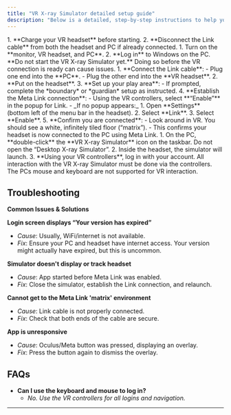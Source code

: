 ```yaml
---
title: "VR X-ray Simulator detailed setup guide"
description: "Below is a detailed, step-by-step instructions to help you set up and use the VR X-ray Simulator efficiently with a portable VR training station."
---
```


<Steps>
  <Step title="Preparation">
    1. **Charge your VR headset** before starting.
    2. **Disconnect the Link cable** from both the headset and PC if already connected.
  </Step>
  <Step title="Power On Devices">
    1. Turn on the **monitor, VR headset, and PC**.
    2. **Log in** to Windows on the PC.
<Warning> **Do not start the VR X-ray Simulator yet.** Doing so before the VR connection is ready can cause issues. </Warning>

  </Step>
  <Step title="Connect the Headset via Meta Link">
    1. **Connect the Link cable**:
    - Plug one end into the **PC**.
    - Plug the other end into the **VR headset**.
    2. **Put on the headset**.
    3. **Set up your play area**:
    - If prompted, complete the *boundary* or *guardian* setup as instructed.
    4. **Establish the Meta Link connection**:
    - Using the VR controllers, select **“Enable”** in the popup for Link.
    - _If no popup appears:_
        1. Open **Settings** (bottom left of the menu bar in the headset).
        2. Select **Link**.
        3. Select **Enable**.
    5. **Confirm you are connected**:
    - Look around in VR. You should see a white, infinitely tiled floor (“matrix”).
    - This confirms your headset is now connected to the PC using Meta Link.
  </Step>
  <Step title="Launch the VR X-ray Simulator">
    1. On the PC, **double-click** the **VR X-ray Simulator** icon on the taskbar.
    <Warning> Do not open the “Desktop X-ray Simulator”. </Warning>
2. Inside the headset, the simulator will launch.
3. **Using your VR controllers**, log in with your account.
<Note>All interaction with the VR X-ray Simulator must be done via the controllers. 
The PCs mouse and keyboard are not supported for VR interaction.</Note>
</Step>
</Steps>


## Troubleshooting

**Common Issues \& Solutions**

**Login screen displays “Your version has expired”**
- _Cause_: Usually, WiFi/internet is not available.
- _Fix_: Ensure your PC and headset have internet access.
<Note>Your version might actually have expired, but this is uncommon. </Note>

**Simulator doesn't display or track headset**
- _Cause_: App started before Meta Link was enabled.
- _Fix_: Close the simulator, establish the Link connection, and relaunch.

**Cannot get to the Meta Link 'matrix' environment**
- _Cause_: Link cable is not properly connected.
- _Fix_: Check that both ends of the cable are secure.

**App is unresponsive**
- _Cause_: Oculus/Meta button was pressed, displaying an overlay.
- _Fix_: Press the button again to dismiss the overlay.


## FAQs

- **Can I use the keyboard and mouse to log in?**
    - _No. Use the VR controllers for all logins and navigation._

---


